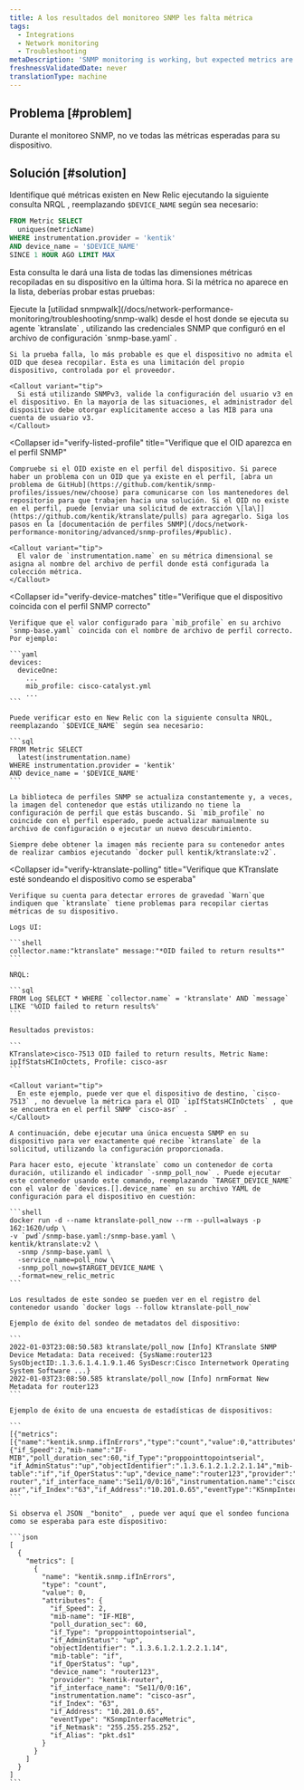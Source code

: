 ```yaml
---
title: A los resultados del monitoreo SNMP les falta métrica
tags:
  - Integrations
  - Network monitoring
  - Troubleshooting
metaDescription: 'SNMP monitoring is working, but expected metrics are missing.'
freshnessValidatedDate: never
translationType: machine
---
```


## Problema [#problem]

Durante el monitoreo SNMP, no ve todas las métricas esperadas para su dispositivo.

## Solución [#solution]

Identifique qué métricas existen en New Relic ejecutando la siguiente consulta NRQL , reemplazando `$DEVICE_NAME` según sea necesario:

```sql
FROM Metric SELECT 
  uniques(metricName) 
WHERE instrumentation.provider = 'kentik' 
AND device_name = '$DEVICE_NAME'
SINCE 1 HOUR AGO LIMIT MAX
```

Esta consulta le dará una lista de todas las dimensiones métricas recopiladas en su dispositivo en la última hora. Si la métrica no aparece en la lista, deberías probar estas pruebas:

<CollapserGroup>
  <Collapser
    id="verify-device-response"
    title="Verifique que el dispositivo responda al OID objetivo"
  >
    Ejecute la [utilidad snmpwalk](/docs/network-performance-monitoring/troubleshooting/snmp-walk) desde el host donde se ejecuta su agente `ktranslate` , utilizando las credenciales SNMP que configuró en el archivo de configuración `snmp-base.yaml` .

    Si la prueba falla, lo más probable es que el dispositivo no admita el OID que desea recopilar. Esta es una limitación del propio dispositivo, controlada por el proveedor.

    <Callout variant="tip">
      Si está utilizando SNMPv3, valide la configuración del usuario v3 en el dispositivo. En la mayoría de las situaciones, el administrador del dispositivo debe otorgar explícitamente acceso a las MIB para una cuenta de usuario v3.
    </Callout>
  </Collapser>

  <Collapser
    id="verify-listed-profile"
    title="Verifique que el OID aparezca en el perfil SNMP"
  >
    Compruebe si el OID existe en el perfil del dispositivo. Si parece haber un problema con un OID que ya existe en el perfil, [abra un problema de GitHub](https://github.com/kentik/snmp-profiles/issues/new/choose) para comunicarse con los mantenedores del repositorio para que trabajen hacia una solución. Si el OID no existe en el perfil, puede [enviar una solicitud de extracción \[la\]](https://github.com/kentik/ktranslate/pulls) para agregarlo. Siga los pasos en la [documentación de perfiles SNMP](/docs/network-performance-monitoring/advanced/snmp-profiles/#public).

    <Callout variant="tip">
      El valor de `instrumentation.name` en su métrica dimensional se asigna al nombre del archivo de perfil donde está configurada la colección métrica.
    </Callout>
  </Collapser>

  <Collapser
    id="verify-device-matches"
    title="Verifique que el dispositivo coincida con el perfil SNMP correcto"
  >
    Verifique que el valor configurado para `mib_profile` en su archivo `snmp-base.yaml` coincida con el nombre de archivo de perfil correcto. Por ejemplo:

    ```yaml
    devices:
      deviceOne:
        ...
        mib_profile: cisco-catalyst.yml
        ...
    ```

    Puede verificar esto en New Relic con la siguiente consulta NRQL, reemplazando `$DEVICE_NAME` según sea necesario:

    ```sql
    FROM Metric SELECT
      latest(instrumentation.name)
    WHERE instrumentation.provider = 'kentik'
    AND device_name = '$DEVICE_NAME'
    ```

    La biblioteca de perfiles SNMP se actualiza constantemente y, a veces, la imagen del contenedor que estás utilizando no tiene la configuración de perfil que estás buscando. Si `mib_profile` no coincide con el perfil esperado, puede actualizar manualmente su archivo de configuración o ejecutar un nuevo descubrimiento.

    Siempre debe obtener la imagen más reciente para su contenedor antes de realizar cambios ejecutando `docker pull kentik/ktranslate:v2`.
  </Collapser>

  <Collapser
    id="verify-ktranslate-polling"
    title="Verifique que KTranslate esté sondeando el dispositivo como se esperaba"
  >
    Verifique su cuenta para detectar errores de gravedad `Warn`que indiquen que `ktranslate` tiene problemas para recopilar ciertas métricas de su dispositivo.

    Logs UI:

    ```shell
    collector.name:"ktranslate" message:"*OID failed to return results*"
    ```

    NRQL:

    ```sql
    FROM Log SELECT * WHERE `collector.name` = 'ktranslate' AND `message` LIKE '%OID failed to return results%'
    ```

    Resultados previstos:

    ```
    KTranslate>cisco-7513 OID failed to return results, Metric Name: ipIfStatsHCInOctets, Profile: cisco-asr
    ```

    <Callout variant="tip">
      En este ejemplo, puede ver que el dispositivo de destino, `cisco-7513` , no devuelve la métrica para el OID `ipIfStatsHCInOctets` , que se encuentra en el perfil SNMP `cisco-asr` .
    </Callout>

    A continuación, debe ejecutar una única encuesta SNMP en su dispositivo para ver exactamente qué recibe `ktranslate` de la solicitud, utilizando la configuración proporcionada.

    Para hacer esto, ejecute `ktranslate` como un contenedor de corta duración, utilizando el indicador `-snmp_poll_now` . Puede ejecutar este contenedor usando este comando, reemplazando `TARGET_DEVICE_NAME` con el valor de `devices.[].device_name` en su archivo YAML de configuración para el dispositivo en cuestión:

    ```shell
    docker run -d --name ktranslate-poll_now --rm --pull=always -p 162:1620/udp \
    -v `pwd`/snmp-base.yaml:/snmp-base.yaml \
    kentik/ktranslate:v2 \
      -snmp /snmp-base.yaml \
      -service_name=poll_now \
      -snmp_poll_now=$TARGET_DEVICE_NAME \
      -format=new_relic_metric
    ```

    Los resultados de este sondeo se pueden ver en el registro del contenedor usando `docker logs --follow ktranslate-poll_now`

    Ejemplo de éxito del sondeo de metadatos del dispositivo:

    ```
    2022-01-03T23:08:50.583 ktranslate/poll_now [Info] KTranslate SNMP Device Metadata: Data received: {SysName:router123 SysObjectID:.1.3.6.1.4.1.9.1.46 SysDescr:Cisco Internetwork Operating System Software ...}
    2022-01-03T23:08:50.585 ktranslate/poll_now [Info] nrmFormat New Metadata for router123
    ```

    Ejemplo de éxito de una encuesta de estadísticas de dispositivos:

    ```
    [{"metrics":[{"name":"kentik.snmp.ifInErrors","type":"count","value":0,"attributes":{"if_Speed":2,"mib-name":"IF-MIB","poll_duration_sec":60,"if_Type":"proppointtopointserial", "if_AdminStatus":"up","objectIdentifier":".1.3.6.1.2.1.2.2.1.14","mib-table":"if","if_OperStatus":"up","device_name":"router123","provider":"kentik-router","if_interface_name":"Se11/0/0:16","instrumentation.name":"cisco-asr","if_Index":"63","if_Address":"10.201.0.65","eventType":"KSnmpInterfaceMetric","if_Netmask":"255.255.255.252","if_Alias":"pkt.ds1"}}]...}]
    ```

    Si observa el JSON _"bonito"_ , puede ver aquí que el sondeo funciona como se esperaba para este dispositivo:

    ```json
    [
      {
        "metrics": [
          {
            "name": "kentik.snmp.ifInErrors",
            "type": "count",
            "value": 0,
            "attributes": {
              "if_Speed": 2,
              "mib-name": "IF-MIB",
              "poll_duration_sec": 60,
              "if_Type": "proppointtopointserial",
              "if_AdminStatus": "up",
              "objectIdentifier": ".1.3.6.1.2.1.2.2.1.14",
              "mib-table": "if",
              "if_OperStatus": "up",
              "device_name": "router123",
              "provider": "kentik-router",
              "if_interface_name": "Se11/0/0:16",
              "instrumentation.name": "cisco-asr",
              "if_Index": "63",
              "if_Address": "10.201.0.65",
              "eventType": "KSnmpInterfaceMetric",
              "if_Netmask": "255.255.255.252",
              "if_Alias": "pkt.ds1"
            }
          }
        ]
      }
    ]
    ```
  </Collapser>
</CollapserGroup>